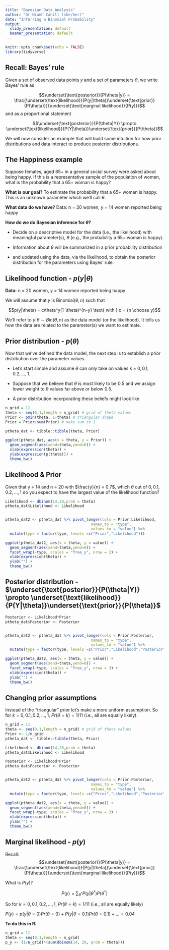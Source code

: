 ```yaml
---
title: "Bayesian Data Analysis"
author: "Dr Niamh Cahill (she/her)"
date: "Inferring a Binomial Probability"
output:
  slidy_presentation: default
  beamer_presentation: default
---
```


```r
knitr::opts_chunk$set(echo = FALSE)
library(tidyverse)
```


## Recall: Bayes' rule

\footnotesize

Given a set of observed data points $y$ and a set of parameters $\theta$, we write Bayes' rule as

$$\underset{\text{posterior}}{P(\theta|y)} = \frac{\underset{\text{likelihood}}{P(y|\theta)}\underset{\text{prior}}{P(\theta)}}{\underset{\text{marginal likelihood}}{P(y)}}$$
and as a proportional statement

$$\underset{\text{posterior}}{P(\theta|Y)} \propto \underset{\text{likelihood}}{P(Y|\theta)}\underset{\text{prior}}{P(\theta)}$$

We will now consider an example that will build some intuition for how prior distributions and data interact to produce posterior distributions. 

## The Happiness example

\footnotesize

Suppose females, aged 65+ in a general social survey were asked about being happy. If this is a representative sample of the population of women, what is the probability that a 65+ woman is happy?

__What is our goal?__
To estimate the probability that a 65+ woman is happy. This is an unknown parameter which we'll call $\theta$.

__What data do we have?__ 
Data: n = 20 women, y = 14 women reported being happy
 
__How do we do Bayesian inference for $\theta$?__
  
  - Decide on a descriptive model for the data (i.e., the likelihood) with meaningful parameter(s), $\theta$ (e.g., the probability a 65+ woman is happy).
  
  - Information about $\theta$ will be summarized in a prior probability distribution
    
  - and updated using the data, via the likelihood, to obtain the posterior distribution for the parameters using Bayes' rule. 
  
## Likelihood function - $p(y|\theta)$

\footnotesize

__Data:__ n = 20 women, y = 14 women reported being happy
  
We will assume that $y$ is Binomial$(\theta,n)$ such that
  
  $$p(y|\theta) = c\theta^y(1-\theta)^{n-y} \text{ with } c = {n \choose y}$$
  
We'll refer to $y|\theta \sim Bin(\theta,n)$ as the data model (or the likelihood). It tells us how the data are related to the parameter(s) we want to estimate.  
    
## Prior distribution - $p(\theta)$

\footnotesize

Now that we've defined the data model, the next step is to establish a prior distribution over the parameter values. 

  - Let's start simple and assume $\theta$ can only take on values k =  $0,0.1,0.2,\ldots,1$. 
  
  - Suppose that we believe that $\theta$ is most likely to be 0.5 and we assign lower weight to $\theta$ values far above or below 0.5. 
  
  - A prior distribution incorporating these beliefs might look like
  
```r
n_grid = 11
theta <- seq(0,1,length = n_grid) # grid of theta values
Prior <- pmin(theta, 1-theta) # triangular shape
Prior = Prior/sum(Prior) # make sum to 1

ptheta_dat <- tibble::tibble(theta, Prior)

ggplot(ptheta_dat, aes(x = theta, y = Prior)) +
  geom_segment(aes(xend=theta,yend=0)) +
  xlab(expression(theta)) +
  ylab(expression(p(theta))) +
  theme_bw()

```


## Likelihood & Prior

\footnotesize
Given that y = 14 and n = 20 with $\frac{y}{n} = 0.7$, which $\theta$ out of $0,0.1,0.2,\ldots,1$ do you expect to have the largest value of the likelihood function? 


```r
Likelihood <- dbinom(14,20,prob = theta)
ptheta_dat$Likelihood <- Likelihood


ptheta_dat2 <- ptheta_dat %>% pivot_longer(cols = Prior:Likelihood,
                                      names_to = "type",
                                      values_to = "value") %>%
  mutate(type = factor(type, levels =c("Prior","Likelihood")))

ggplot(ptheta_dat2, aes(x = theta, y = value)) +
  geom_segment(aes(xend=theta,yend=0)) +
  facet_wrap(~type, scales = "free_y", nrow = 2) +
  xlab(expression(theta)) +
  ylab("") +
  theme_bw()
```

## Posterior distribution - $\underset{\text{posterior}}{P(\theta|Y)} \propto \underset{\text{likelihood}}{P(Y|\theta)}\underset{\text{prior}}{P(\theta)}$


```r
Posterior <- Likelihood*Prior
ptheta_dat$Posterior <- Posterior


ptheta_dat2 <- ptheta_dat %>% pivot_longer(cols = Prior:Posterior,
                                      names_to = "type",
                                      values_to = "value") %>%
  mutate(type = factor(type, levels =c("Prior","Likelihood","Posterior")))

ggplot(ptheta_dat2, aes(x = theta, y = value)) +
  geom_segment(aes(xend=theta,yend=0)) +
  facet_wrap(~type, scales = "free_y", nrow = 3) +
  xlab(expression(theta)) +
  ylab("") +
  theme_bw()

```

## Changing prior assumptions
\footnotesize
Instead of the "triangular" prior let's make a more uniform assumption. So for $k =  0,0.1,0.2,\ldots,1$,  $Pr(\theta = k) = 1/11$ (i.e., all are equally likely).

```r
n_grid = 11
theta <- seq(0,1,length = n_grid) # grid of theta values
Prior <- 1/n_grid
ptheta_dat <- tibble::tibble(theta, Prior)

Likelihood <- dbinom(14,20,prob = theta)
ptheta_dat$Likelihood <- Likelihood

Posterior <- Likelihood*Prior
ptheta_dat$Posterior <- Posterior


ptheta_dat2 <- ptheta_dat %>% pivot_longer(cols = Prior:Posterior,
                                      names_to = "type",
                                      values_to = "value") %>%
  mutate(type = factor(type, levels =c("Prior","Likelihood","Posterior")))

ggplot(ptheta_dat2, aes(x = theta, y = value)) +
  geom_segment(aes(xend=theta,yend=0)) +
  facet_wrap(~type, scales = "free_y", nrow = 3) +
  xlab(expression(theta)) +
  ylab("") +
  theme_bw()
```

## Marginal likelihood - $p(y)$

\footnotesize

Recall: $$\underset{\text{posterior}}{P(\theta|y)} = \frac{\underset{\text{likelihood}}{P(y|\theta)}\underset{\text{prior}}{P(\theta)}}{\underset{\text{marginal likelihood}}{P(y)}}$$

What is $P(y)$?

$$P(y) = \sum_{\theta^*} P(y|\theta^*)P(\theta^*)$$

So for $k =  0,0.1,0.2,\ldots,1$,  $Pr(\theta = k) = 1/11$ (i.e., all are equally likely)

$P(y) = p(y|\theta = 0)Pr(\theta = 0) +  P(y|\theta = 0.1)Pr(\theta = 0.1) + \ldots  = 0.04$

__To do this in R:__ 

```r
n_grid = 11
theta <- seq(0,1,length = n_grid) 
p_y <- (1/n_grid)*(sum(dbinom(14, 20, prob = theta)))
```



